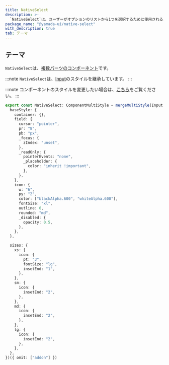 ```yaml
---
title: NativeSelect
description: >-
  `NativeSelect`は、ユーザーがオプションのリストから1つを選択するために使用されるコンポーネントです。ブラウザ（ユーザーエージェント）によって提供されるネイティブなドロップダウンリストを表示します。
package_name: "@yamada-ui/native-select"
with_description: true
tab: テーマ
---
```


## テーマ

`NativeSelect`は、[複数パーツのコンポーネント](/styled-system/theming/component-style#複数パーツのコンポーネント)です。

:::note
`NativeSelect`は、[Input](/components/forms/input)のスタイルを継承しています。
:::

:::note
コンポーネントのスタイルを変更したい場合は、[こちら](/styled-system/theming/customize-theme#コンポーネントのスタイルを変更する)をご覧ください。
:::

```ts
export const NativeSelect: ComponentMultiStyle = mergeMultiStyle(Input, {
  baseStyle: {
    container: {},
    field: {
      cursor: "pointer",
      pr: "8",
      pb: "px",
      _focus: {
        zIndex: "unset",
      },
      _readOnly: {
        pointerEvents: "none",
        _placeholder: {
          color: "inherit !important",
        },
      },
    },
    icon: {
      w: "6",
      py: "2",
      color: ["blackAlpha.600", "whiteAlpha.600"],
      fontSize: "xl",
      outline: 0,
      rounded: "md",
      _disabled: {
        opacity: 0.5,
      },
    },
  },

  sizes: {
    xs: {
      icon: {
        pt: "3",
        fontSize: "lg",
        insetEnd: "1",
      },
    },
    sm: {
      icon: {
        insetEnd: "2",
      },
    },
    md: {
      icon: {
        insetEnd: "2",
      },
    },
    lg: {
      icon: {
        insetEnd: "2",
      },
    },
  },
})({ omit: ["addon"] })
```
